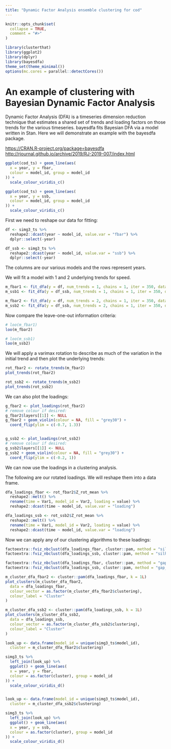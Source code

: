 ```yaml
---
title: "Dynamic Factor Analysis ensemble clustering for cod"
---
```


```r
knitr::opts_chunk$set(
  collapse = TRUE,
  comment = "#>"
)
```

```r
library(clusterthat)
library(ggplot2)
library(dplyr)
library(bayesdfa)
theme_set(theme_minimal())
options(mc.cores = parallel::detectCores())
```

# An example of clustering with Bayesian Dynamic Factor Analysis

Dynamic Factor Analysis (DFA) is a timeseries dimension reduction technique that estimates a shared set of trends and loading factors on those trends for the various timeseries. bayesdfa fits Bayesian DFA via a model written in Stan. Here we will demonstrate an example with the bayesdfa package.

<https://CRAN.R-project.org/package=bayesdfa>
<http://rjournal.github.io/archive/2019/RJ-2019-007/index.html>

```r
ggplot(cod_ts) + geom_line(aes(
  x = year, y = fbar,
  colour = model_id, group = model_id
)) +
  scale_colour_viridis_c()

ggplot(cod_ts) + geom_line(aes(
  x = year, y = ssb,
  colour = model_id, group = model_id
)) +
  scale_colour_viridis_c()
```

First we need to reshape our data for fitting:

```r
df <- simg3_ts %>%
  reshape2::dcast(year ~ model_id, value.var = "fbar") %>%
  dplyr::select(-year)

df_ssb <- simg3_ts %>%
  reshape2::dcast(year ~ model_id, value.var = "ssb") %>%
  dplyr::select(-year)
```

The columns are our various models and the rows represent years.

We will fit a model with 1 and 2 underlying trends for speed.

```r
m_fbar1 <- fit_dfa(y = df, num_trends = 1, chains = 1, iter = 350, data_shape = "long")
m_ssb1 <- fit_dfa(y = df_ssb, num_trends = 1, chains = 1, iter = 350, data_shape = "long")

m_fbar2 <- fit_dfa(y = df, num_trends = 2, chains = 1, iter = 350, data_shape = "long")
m_ssb2 <- fit_dfa(y = df_ssb, num_trends = 2, chains = 1, iter = 350, data_shape = "long")
```

Now compare the leave-one-out information criteria:

```r
# loo(m_fbar1)
loo(m_fbar2)

# loo(m_ssb1)
loo(m_ssb2)
```


We will apply a varimax rotation to describe as much of the variation in the initial trend and then plot the underlying trends:

```r
rot_fbar2 <- rotate_trends(m_fbar2)
plot_trends(rot_fbar2)

rot_ssb2 <- rotate_trends(m_ssb2)
plot_trends(rot_ssb2)
```

We can also plot the loadings:

```r
g_fbar2 <- plot_loadings(rot_fbar2)
# remove colour if desired:
g_fbar2$layers[[1]] <- NULL
g_fbar2 + geom_violin(colour = NA, fill = "grey30") +
  coord_flip(ylim = c(-0.7, 1.3))


g_ssb2 <- plot_loadings(rot_ssb2)
# remove colour if desired:
g_ssb2$layers[[1]] <- NULL
g_ssb2 + geom_violin(colour = NA, fill = "grey30") +
  coord_flip(ylim = c(-0.2, 1))
```

We can now use the loadings in a clustering analysis.

The following are our rotated loadings. We will reshape them into a data frame.

```r
dfa_loadings_fbar <- rot_fbar2$Z_rot_mean %>%
  reshape2::melt() %>%
  rename(time = Var1, model_id = Var2, loading = value) %>%
  reshape2::dcast(time ~ model_id, value.var = "loading")

dfa_loadings_ssb <- rot_ssb2$Z_rot_mean %>%
  reshape2::melt() %>%
  rename(time = Var1, model_id = Var2, loading = value) %>%
  reshape2::dcast(time ~ model_id, value.var = "loading")
```

Now we can apply any of our clustering algorithms to these loadings:

```r
factoextra::fviz_nbclust(dfa_loadings_fbar, cluster::pam, method = "silhouette")
factoextra::fviz_nbclust(dfa_loadings_ssb, cluster::pam, method = "silhouette")

factoextra::fviz_nbclust(dfa_loadings_fbar, cluster::pam, method = "gap_stat")
factoextra::fviz_nbclust(dfa_loadings_ssb, cluster::pam, method = "gap_stat")

m_cluster_dfa_fbar2 <- cluster::pam(dfa_loadings_fbar, k = 1L)
plot_clusters(m_cluster_dfa_fbar2,
  data = dfa_loadings_fbar,
  colour_vector = as.factor(m_cluster_dfa_fbar2$clustering),
  colour_label = "Cluster"
)

m_cluster_dfa_ssb2 <- cluster::pam(dfa_loadings_ssb, k = 1L)
plot_clusters(m_cluster_dfa_ssb2,
  data = dfa_loadings_ssb,
  colour_vector = as.factor(m_cluster_dfa_ssb2$clustering),
  colour_label = "Cluster"
)
```


```r
look_up <- data.frame(model_id = unique(simg3_ts$model_id),
  cluster = m_cluster_dfa_fbar2$clustering)

simg3_ts %>%
  left_join(look_up) %>%
  ggplot() + geom_line(aes(
  x = year, y = fbar,
  colour = as.factor(cluster), group = model_id
)) +
  scale_colour_viridis_d()


look_up <- data.frame(model_id = unique(simg3_ts$model_id),
  cluster = m_cluster_dfa_ssb2$clustering)

simg3_ts %>%
  left_join(look_up) %>%
  ggplot() + geom_line(aes(
  x = year, y = ssb,
  colour = as.factor(cluster), group = model_id
)) +
  scale_colour_viridis_d()
```
